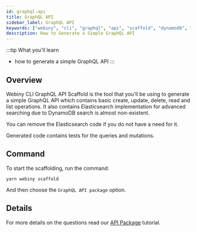 ```yaml
---
id: graphql-api
title: GraphQL API
sidebar_label: GraphQL API
keywords: ["webiny", "cli", "graphql", "api", "scaffold", "dynamodb", "elasticsearch"]
description: How to Generate a Simple GraphQL API
---
```



:::tip What you'll learn
- how to generate a simple GraphQL API
:::

## Overview
Webiny CLI GraphQL API Scaffold is the tool that you'll be using to generate a simple GraphQL API which contains basic create, update, delete, read and list operations.
It also contains Elasticsearch implementation for advanced searching due to DynamoDB search is almost non-existent.

You can remove the Elasticsearch code if you do not have a need for it.

Generated code contains tests for the queries and mutations.

## Command

To start the scaffolding, run the command:
```
yarn webiny scaffold
```
And then choose the `GraphQL API package` option.

## Details

For more details on the questions read our [API Package](/docs/tutorials/create-an-application/api-package) tutorial.
